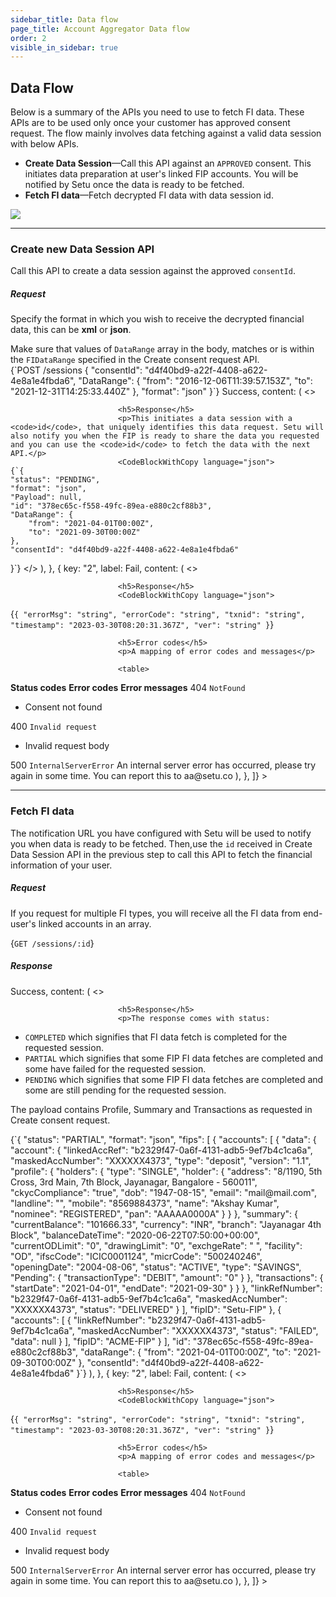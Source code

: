 ```yaml
---
sidebar_title: Data flow
page_title: Account Aggregator Data flow
order: 2
visible_in_sidebar: true
---
```


## Data Flow

Below is a summary of the APIs you need to use to fetch FI data. These APIs are to be used only once your customer has approved consent request. The flow mainly involves data fetching against a valid data session with below APIs.

-   **Create Data Session**—Call this API against an `APPROVED` consent. This initiates data preparation at user's linked FIP accounts. You will be notified by Setu once the data is ready to be fetched.
-   **Fetch FI data**—Fetch decrypted FI data with data session id.

![](https://storage.googleapis.com/strapi-assets/latest/data_session_56485983c0/data_session_56485983c0.png)

<hr class="primary" />

### Create new Data Session API

Call this API to create a data session against the approved `consentId`.

##### Request

Specify the format in which you wish to receive the decrypted financial data, this can be **xml** or **json**.

<Callout type="tip">
    Make sure that values of <code>DataRange</code> array in the body, matches
    or is within the <code>FIDataRange</code> specified in the Create consent
    request API.
</Callout>

<br />

<CodeBlockWithCopy language="json">
    {`POST /sessions
{
    "consentId": "d4f40bd9-a22f-4408-a622-4e8a1e4fbda6",
    "DataRange": {
        "from": "2016-12-06T11:39:57.153Z",
        "to": "2021-12-31T14:25:33.440Z"
    },
    "format": "json"
}`}
</CodeBlockWithCopy>
<Row>
    <Portion desktopSpan="whole">
        <Tabs
            tabs={[
                {
                    key: "1",
                    label: <Badge type="success">Success</Badge>,
                    content: (
                        <>
                            
                            
                            <h5>Response</h5>
                            <p>This initiates a data session with a <code>id</code>, that uniquely identifies this data request. Setu will also notify you when the FIP is ready to share the data you requested and you can use the <code>id</code> to fetch the data with the next API.</p>
                            <CodeBlockWithCopy language="json">
    {`{
    "status": "PENDING",
    "format": "json",
    "Payload": null,
    "id": "378ec65c-f558-49fc-89ea-e880c2cf88b3",
    "DataRange": {
        "from": "2021-04-01T00:00Z",
        "to": "2021-09-30T00:00Z"
    },
    "consentId": "d4f40bd9-a22f-4408-a622-4e8a1e4fbda6"
}`}
</CodeBlockWithCopy>
                        </>
                    ),
                },
                {
                    key: "2",
                    label: <Badge type="failure">Fail</Badge>,
                    content: (
                        <>
                            
                            
                            <h5>Response</h5>
                            <CodeBlockWithCopy language="json">
{`{
  "errorMsg": "string",
  "errorCode": "string",
  "txnid": "string",
  "timestamp": "2023-03-30T08:20:31.367Z",
  "ver": "string"
}`}
</CodeBlockWithCopy>
                            
                            <h5>Error codes</h5>
                            <p>A mapping of error codes and messages</p>
                            
                            <table>
  <tr>
    <th>
      <strong>Status codes</strong>
    </th>
    <th>
      <strong>Error codes</strong>
    </th>
    <th>
      <strong>Error messages</strong>
    </th>
  </tr>
  <tr>
    <td>404</td>
    <td><code>NotFound</code></td>
    <td>
      <ul>
        <li>Consent not found</li>
      </ul>
    </td>
  </tr>
  <tr>
    <td>400</td>
    <td><code>Invalid request</code></td>
    <td>
      <ul>
        <li>Invalid request body</li>
      </ul>
    </td>
  </tr>
  <tr>
    <td>500</td>
    <td><code>InternalServerError</code></td>
    <td>
      An internal server error has occurred, please try again in some time. You can report this to aa@setu.co
    </td>
  </tr>
</table>
                        </>
                    ),
                },
            ]}
        ></Tabs>
    </Portion>
</Row>

<hr class="primary" />

### Fetch FI data

The notification URL you have configured with Setu will be used to notify you when data is ready to be fetched. Then,use the `id` received in Create Data Session API in the previous step to call this API to fetch the financial information of your user.

##### Request

If you request for multiple FI types, you will receive all the FI data from end-user's linked accounts in an array.

<CodeBlockWithCopy language="json">{`GET /sessions/:id`}</CodeBlockWithCopy>

##### Response





<Row>
    <Portion desktopSpan="whole">
        <Tabs
            tabs={[
                {
                    key: "1",
                    label: <Badge type="success">Success</Badge>,
                    content: (
                        <>
                            
                            
                            <h5>Response</h5>
                            <p>The response comes with status:

-   `COMPLETED` which signifies that FI data fetch is completed for the requested session.
-   `PARTIAL` which signifies that some FIP FI data fetches are completed and some have failed for the requested session.
-   `PENDING` which signifies that some FIP FI data fetches are completed and some are still pending for the requested session.

The payload contains Profile, Summary and Transactions as requested in Create consent request.
</p>
                            <CodeBlockWithCopy language="json">
    {`{
  "status": "PARTIAL",
  "format": "json",
  "fips": [
    {
      "accounts": [
        {
          "data": {
            "account": {
              "linkedAccRef": "b2329f47-0a6f-4131-adb5-9ef7b4c1ca6a",
              "maskedAccNumber": "XXXXXX4373",
              "type": "deposit",
              "version": "1.1",
              "profile": {
                "holders": {
                  "type": "SINGLE",
                  "holder": {
                    "address": "8/1190, 5th Cross, 3rd Main, 7th Block, Jayanagar, Bangalore - 560011",
                    "ckycCompliance": "true",
                    "dob": "1947-08-15",
                    "email": "mail@mail.com",
                    "landline": "",
                    "mobile": "8569884373",
                    "name": "Akshay Kumar",
                    "nominee": "REGISTERED",
                    "pan": "AAAAA0000A"
                  }
                }
              },
              "summary": {
                "currentBalance": "101666.33",
                "currency": "INR",
                "branch": "Jayanagar 4th Block",
                "balanceDateTime": "2020-06-22T07:50:00+00:00",
                "currentODLimit": "0",
                "drawingLimit": "0",
                "exchgeRate": " ",
                "facility": "OD",
                "ifscCode": "ICIC0001124",
                "micrCode": "500240246",
                "openingDate": "2004-08-06",
                "status": "ACTIVE",
                "type": "SAVINGS",
                "Pending": {
                  "transactionType": "DEBIT",
                  "amount": "0"
                }
              },
              "transactions": {
                "startDate": "2021-04-01",
                "endDate": "2021-09-30"
              }
            }
          },
          "linkRefNumber": "b2329f47-0a6f-4131-adb5-9ef7b4c1ca6a",
          "maskedAccNumber": "XXXXXX4373",
          "status": "DELIVERED"
        }
      ],
      "fipID": "Setu-FIP"
    },
    {
      "accounts": [
        {
          "linkRefNumber": "b2329f47-0a6f-4131-adb5-9ef7b4c1ca6a",
          "maskedAccNumber": "XXXXXX4373",
          "status": "FAILED",
          "data": null
        }
      ],
      "fipID": "ACME-FIP"
    }
  ],
  "id": "378ec65c-f558-49fc-89ea-e880c2cf88b3",
  "dataRange": {
    "from": "2021-04-01T00:00Z",
    "to": "2021-09-30T00:00Z"
  },
  "consentId": "d4f40bd9-a22f-4408-a622-4e8a1e4fbda6"
}`}
</CodeBlockWithCopy>
                        </>
                    ),
                },
                {
                    key: "2",
                    label: <Badge type="failure">Fail</Badge>,
                    content: (
                        <>
                            
                            
                            <h5>Response</h5>
                            <CodeBlockWithCopy language="json">
{`{
  "errorMsg": "string",
  "errorCode": "string",
  "txnid": "string",
  "timestamp": "2023-03-30T08:20:31.367Z",
  "ver": "string"
}`}
</CodeBlockWithCopy>
                            
                            <h5>Error codes</h5>
                            <p>A mapping of error codes and messages</p>
                            
                            <table>
  <tr>
    <th>
      <strong>Status codes</strong>
    </th>
    <th>
      <strong>Error codes</strong>
    </th>
    <th>
      <strong>Error messages</strong>
    </th>
  </tr>
  <tr>
    <td>404</td>
    <td><code>NotFound</code></td>
    <td>
      <ul>
        <li>Consent not found</li>
      </ul>
    </td>
  </tr>
  <tr>
    <td>400</td>
    <td><code>Invalid request</code></td>
    <td>
      <ul>
        <li>Invalid request body</li>
      </ul>
    </td>
  </tr>
  <tr>
    <td>500</td>
    <td><code>InternalServerError</code></td>
    <td>
      An internal server error has occurred, please try again in some time. You can report this to aa@setu.co
    </td>
  </tr>
</table>
                        </>
                    ),
                },
            ]}
        ></Tabs>
    </Portion>
</Row>

<WasPageHelpful />
